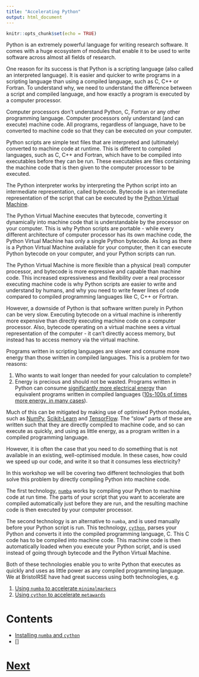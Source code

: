 ```yaml
---
title: "Accelerating Python"
output: html_document
---
```


```r
knitr::opts_chunk$set(echo = TRUE)
```

Python is an extremely powerful language for writing research software.
It comes with a huge ecosystem of modules that enable it to be used
to write software across almost all fields of research.

One reason for its success is that Python is a scripting language
(also called an interpreted language). It is easier and quicker to
write programs in a scripting language than using a compiled language,
such as C, C++ or Fortran. To understand why, we need to understand the
difference between a script and compiled language, and how exactly
a program is executed by a computer processor.

Computer processors don't understand Python, C, Fortran or any other
programming language. Computer processors only understand (and can execute) machine code.
All programs, regardless of language, have to be converted to
machine code so that they can be executed on your computer.

Python scripts are simple text files that are interpreted and
(ultimately) converted to machine code at runtime.
This is different to compiled languages, such as C, C++ and Fortran, which
have to be compiled into executables before they can be
run. These executables are files containing the machine code that is
then given to the computer processor to be executed.

The Python interpreter works by interpreting the Python script into
an intermediate representation, called bytecode.
Bytecode is an intermediate representation of the script that can be executed
by the [Python Virtual Machine](https://opensource.com/article/18/4/introduction-python-bytecode).

The Python Virtual Machine executes that bytecode, converting it dynamically into
machine code that is understandable by the processor on your computer.
This is why Python scripts are portable - while every different
architecture of computer processor has its own machine code, the Python
Virtual Machine has only a single Python bytecode. As long as there
is a Python Virtual Machine available for your computer, then it can execute
Python bytecode on your computer, and your Python scripts can run.

The Python Virtual Machine is more flexible than a physical (real)
computer processor, and bytecode is more expressive and capable than
machine code. This increased expressiveness and flexibility over a real
processor executing machine code is why Python scripts are easier to write
and understand by humans, and why you need to write fewer lines of code
compared to compiled programming languages like C, C++ or Fortran.

However, a downside of Python is that software written purely in Python
can be very slow. Executing bytecode on a virtual machine is inherently
more expensive than directly executing machine code on a computer processor.
Also, bytecode operating on a virtual machine sees a virtual representation
of the computer - it can't directly access memory, but instead has to
access memory via the virtual machine.

Programs written in scripting languages are slower and consume more
energy than those written in compiled languages. This is a problem for two reasons:

1. Who wants to wait longer than needed for your calculation to complete?
2. Energy is precious and should not be wasted. Programs written in Python can consume
   [significantly more electrical energy](https://greenlab.di.uminho.pt/wp-content/uploads/2017/10/sleFinal.pdf)
   than equivalent programs written in compiled languages
   ([10s-100s of times more energy, in many cases](https://sites.google.com/view/energy-efficiency-languages/results)).

Much of this can be mitigated by making use of optimised Python modules,
such as [NumPy](https://numpy.org), [Scikit-Learn](https://scikit-learn.org/stable/)
and [TensorFlow](https://www.tensorflow.org). The "slow" parts of these are
written such that they are directly compiled to machine code, and so can
execute as quickly, and using as little energy, as a program written
in a compiled programming language.

However, it is often the case that you need to do something that is not
available in an existing, well-optimised module. In these cases, how could
we speed up our code, and write it so that it consumes less electricity?

In this workshop we will be covering two different technologies that both solve
this problem by directly compiling Python into machine code.

The first technology, [`numba`](https://numba.readthedocs.io) works
by compiling your Python to machine code at run time. The parts of your
script that you want to accelerate are compiled automatically just before
they are run, and the resulting machine code is then executed by
your computer processor.

The second technology is an alternative to `numba`, and is used manually
before your Python script is run. This technology,
[`cython`](https://cython.org), parses your Python
and converts it into the compiled programming language, C. This C code
has to be compiled into machine code. This machine code is then automatically
loaded when you execute your Python script, and is used instead of going
through bytecode and the Python Virtual Machine.

Both of these technologies enable you to write Python that executes as
quickly and uses as little power as any compiled programming language.
We at BristolRSE have had great success using both technologies, e.g.

1. [Using `numba` to accelerate `minimalmarkers`](https://bristol.ac.uk/acrc/research-software-engineering/case-studies/minimalmarkers)
2. [Using `cython` to accelerate `metawards`](https://metawards.org/changelog.html#march-31st-2020)

# Contents

* [Installing `numba` and `cython`](installing.html)
* []


# [Next](installing.html)
